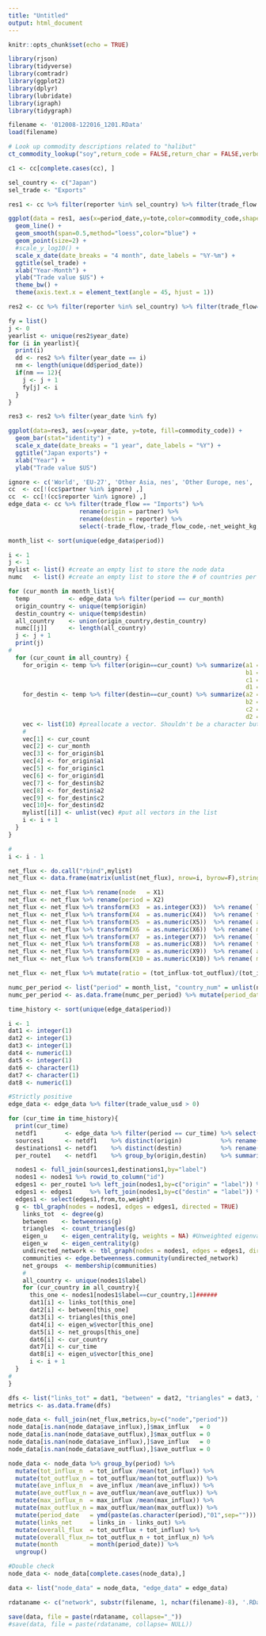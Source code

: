 ```yaml
---
title: "Untitled"
output: html_document
---
```


```r
knitr::opts_chunk$set(echo = TRUE)
```

```r
library(rjson)
library(tidyverse)
library(comtradr)
library(ggplot2)
library(dplyr)
library(lubridate)
library(igraph)
library(tidygraph)
```

```r
filename <- '012008-122016_1201.RData'
load(filename)
```

```r
# Look up commodity descriptions related to "halibut"
ct_commodity_lookup("soy",return_code = FALSE,return_char = FALSE,verbose = TRUE)
```

```r
c1 <- cc[complete.cases(cc), ]
```

```r
sel_country <- c("Japan")
sel_trade <- "Exports"
```

```r
res1 <- cc %>% filter(reporter %in% sel_country) %>% filter(trade_flow == sel_trade) %>% group_by(period_date,reporter,commodity_code) %>% summarize(tote = sum(trade_value_usd)) %>% ungroup()
```

```r
ggplot(data = res1, aes(x=period_date,y=tote,color=commodity_code,shape=reporter)) +
  geom_line() +
  geom_smooth(span=0.5,method="loess",color="blue") +
  geom_point(size=2) +
  #scale_y_log10() +
  scale_x_date(date_breaks = "4 month", date_labels = "%Y-%m") +
  ggtitle(sel_trade) +
  xlab("Year-Month") +
  ylab("Trade value $US") +
  theme_bw() +
  theme(axis.text.x = element_text(angle = 45, hjust = 1))
```
```r
res2 <- cc %>% filter(reporter %in% sel_country) %>% filter(trade_flow==sel_trade) %>% group_by(period_date,reporter,commodity_code,year_date) %>% summarize(tote=sum(trade_value_usd)) %>% ungroup()
```

```r
fy = list()
j <- 0
yearlist <- unique(res2$year_date)
for (i in yearlist){
  print(i)
  dd <- res2 %>% filter(year_date == i)
  nm <- length(unique(dd$period_date))
  if(nm == 12){
    j <- j + 1
    fy[j] <- i
  }
}
```
```r
res3 <- res2 %>% filter(year_date %in% fy)
```



```r
ggplot(data=res3, aes(x=year_date, y=tote, fill=commodity_code)) +
  geom_bar(stat="identity") +
  scale_x_date(date_breaks = "1 year", date_labels = "%Y") +
  ggtitle("Japan exports") +
  xlab("Year") +
  ylab("Trade value $US")
```


```r
ignore <- c('World', 'EU-27', 'Other Asia, nes', 'Other Europe, nes', 'Areas, nes')
cc  <- cc[!(cc$partner %in% ignore) ,]
cc  <- cc[!(cc$reporter %in% ignore) ,]
edge_data <- cc %>% filter(trade_flow == "Imports") %>%
                    rename(origin = partner) %>%
                    rename(destin = reporter) %>%
                    select(-trade_flow,-trade_flow_code,-net_weight_kg,-year_date)

month_list <- sort(unique(edge_data$period))
```

```r
i <- 1
j <- 1
mylist <- list() #create an empty list to store the node data
numc   <- list() #create an empty list to store the # of countries per period

for (cur_month in month_list){
  temp           <- edge_data %>% filter(period == cur_month)
  origin_country <- unique(temp$origin)
  destin_country <- unique(temp$destin)
  all_country    <- union(origin_country,destin_country)
  numc[[j]]      <- length(all_country)
  j <- j + 1
  print(j)
#
  for (cur_count in all_country) {
    for_origin <- temp %>% filter(origin==cur_count) %>% summarize(a1 = sum(trade_value_usd),
                                                                   b1 = n(),
                                                                   c1 = mean(trade_value_usd),
                                                                   d1 = max(trade_value_usd))
    for_destin <- temp %>% filter(destin==cur_count) %>% summarize(a2 = sum(trade_value_usd),
                                                                   b2 = n(),
                                                                   c2 = mean(trade_value_usd),
                                                                   d2 = max(trade_value_usd))
    vec <- list(10) #preallocate a vector. Shouldn't be a character but this is all I can do in R. Fix it later.
    #
    vec[1] <- cur_count
    vec[2] <- cur_month
    vec[3] <- for_origin$b1
    vec[4] <- for_origin$a1
    vec[5] <- for_origin$c1
    vec[6] <- for_origin$d1
    vec[7] <- for_destin$b2
    vec[8] <- for_destin$a2
    vec[9] <- for_destin$c2
    vec[10]<- for_destin$d2
    mylist[[i]] <- unlist(vec) #put all vectors in the list
    i <- i + 1
  }
}

#
i <- i - 1
```

```r
net_flux <- do.call("rbind",mylist)
net_flux <- data.frame(matrix(unlist(net_flux), nrow=i, byrow=F),stringsAsFactors = FALSE)

net_flux <- net_flux %>% rename(node   = X1)
net_flux <- net_flux %>% rename(period = X2)
net_flux <- net_flux %>% transform(X3  = as.integer(X3))  %>% rename( links_out   = X3)
net_flux <- net_flux %>% transform(X4  = as.numeric(X4))  %>% rename( tot_outflux = X4)
net_flux <- net_flux %>% transform(X5  = as.numeric(X5))  %>% rename( ave_outflux = X5)
net_flux <- net_flux %>% transform(X6  = as.numeric(X6))  %>% rename( max_outflux = X6)
net_flux <- net_flux %>% transform(X7  = as.integer(X7))  %>% rename( links_in    = X7)
net_flux <- net_flux %>% transform(X8  = as.numeric(X8))  %>% rename( tot_influx  = X8)
net_flux <- net_flux %>% transform(X9  = as.numeric(X9))  %>% rename( ave_influx  = X9)
net_flux <- net_flux %>% transform(X10 = as.numeric(X10)) %>% rename( max_influx  = X10)

net_flux <- net_flux %>% mutate(ratio = (tot_influx-tot_outflux)/(tot_influx + tot_outflux))
```

```r
numc_per_period <- list("period" = month_list, "country_num" = unlist(numc))
numc_per_period <- as.data.frame(numc_per_period) %>% mutate(period_date = ymd(paste(as.character(period),"01")))

time_history <- sort(unique(edge_data$period))

i <- 1
dat1 <- integer(1)
dat2 <- integer(1)
dat3 <- integer(1)
dat4 <- numeric(1)
dat5 <- integer(1)
dat6 <- character(1)
dat7 <- character(1)
dat8 <- numeric(1)

#Strictly positive
edge_data <- edge_data %>% filter(trade_value_usd > 0)
```

```r
for (cur_time in time_history){
  print(cur_time)
  netdf1        <- edge_data %>% filter(period == cur_time) %>% select(origin,destin,trade_value_usd)
  sources1      <- netdf1    %>% distinct(origin)           %>% rename(label     = origin)
  destinations1 <- netdf1    %>% distinct(destin)           %>% rename(label     = destin)
  per_route1    <- netdf1    %>% group_by(origin,destin)    %>% summarise(weight = sum(trade_value_usd)/1e6) %>% ungroup()

  nodes1 <- full_join(sources1,destinations1,by="label")
  nodes1 <- nodes1 %>% rowid_to_column("id")
  edges1 <- per_route1 %>% left_join(nodes1,by=c("origin" = "label")) %>% rename(from = id)
  edges1 <- edges1     %>% left_join(nodes1,by=c("destin" = "label")) %>% rename(to   = id)
  edges1 <- select(edges1,from,to,weight)
  g <- tbl_graph(nodes = nodes1, edges = edges1, directed = TRUE)
    links_tot  <- degree(g)
    between    <- betweenness(g)
    triangles  <- count_triangles(g)
    eigen_u    <- eigen_centrality(g, weights = NA) #Unweighted eigenvalue
    eigen_w    <- eigen_centrality(g)
    undirected_network <- tbl_graph(nodes = nodes1, edges = edges1, directed = FALSE)
    communities <- edge.betweenness.community(undirected_network)
    net_groups  <- membership(communities)
    #
    all_country <- unique(nodes1$label)
    for (cur_country in all_country){
      this_one <- nodes1[nodes1$label==cur_country,1]######
      dat1[i] <- links_tot[this_one]
      dat2[i] <- between[this_one]
      dat3[i] <- triangles[this_one]
      dat4[i] <- eigen_w$vector[this_one]
      dat5[i] <- net_groups[this_one]
      dat6[i] <- cur_country
      dat7[i] <- cur_time
      dat8[i] <- eigen_u$vector[this_one]
      i <- i + 1
  }
#
}

dfs <- list("links_tot" = dat1, "between" = dat2, "triangles" = dat3, "eigen_w" = dat4, "net_group" = dat5, "node" = dat6, "period" = dat7, "eigen_u" = dat8)
metrics <- as.data.frame(dfs)

node_data <- full_join(net_flux,metrics,by=c("node","period"))
node_data[is.nan(node_data$ave_influx),]$max_influx   = 0
node_data[is.nan(node_data$ave_outflux),]$max_outflux = 0
node_data[is.nan(node_data$ave_influx),]$ave_influx   = 0
node_data[is.nan(node_data$ave_outflux),]$ave_outflux = 0

node_data <- node_data %>% group_by(period) %>%
  mutate(tot_influx_n  = tot_influx /mean(tot_influx)) %>%
  mutate(tot_outflux_n = tot_outflux/mean(tot_outflux)) %>%
  mutate(ave_influx_n  = ave_influx /mean(ave_influx)) %>%
  mutate(ave_outflux_n = ave_outflux/mean(ave_outflux)) %>%
  mutate(max_influx_n  = max_influx /mean(max_influx)) %>%
  mutate(max_outflux_n = max_outflux/mean(max_outflux)) %>%
  mutate(period_date   = ymd(paste(as.character(period),"01",sep=""))) %>%
  mutate(links_net     = links_in - links_out) %>%
  mutate(overall_flux  = tot_outflux + tot_influx) %>%
  mutate(overall_flux_n= tot_outflux_n + tot_influx_n) %>%
  mutate(month         = month(period_date)) %>%
  ungroup()

#Double check
node_data <- node_data[complete.cases(node_data),]

data <- list("node_data" = node_data, "edge_data" = edge_data)

rdataname <- c("network", substr(filename, 1, nchar(filename)-8), '.RData')

save(data, file = paste(rdataname, collapse="_"))
#save(data, file = paste(rdataname, collapse= NULL))
```




